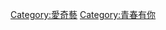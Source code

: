 {{Navbox
| name       = THE9
| title      = [[THE9]]
| bodyclass  = hlist
| background = group_or_band
| titlestyle = 
| abovestyle = 

| above      =
*[[劉雨昕]]
*[[虞書欣]]
*[[許佳琪]]
*[[喻言]]
*[[謝可寅]]
*[[安崎]]
*[[趙小棠]]
*[[孔雪兒]]
*[[陸柯燃]]

| groupstyle = 
| group1     = 专辑
| list1      = 
*虛實X境（2020）

| group2     = 迷你专辑
| list2      = 
* 斯芬克斯X謎（2020）

| group3     = 单曲
| list3      = 

| group4     = 固定综艺
| list4      = 
* [[青春有你2]]
* [[非日常派對]]

| group5     = 相关团体</font>
| list5      =
* [[蜜蜂少女隊 (組合)|蜜蜂少女隊]]
* [[SNH48]]
* [[7SENSES]]
* [[Diamond Girls]]
* [[LEGAL HIGH (组合)|LEGAL HIGH]]
* [[Hickey喜祺]]
* [[Fanxy Red]]

| belowstyle = 
| below =
* &nbsp;{{icon|Category}} [[:Category:THE9|THE9分类页面]]
* [[THE9媒體作品列表]]
}}
<noinclude>
{{collapsible option}}
[[Category:愛奇藝]]
[[Category:青春有你]]
</noinclude>